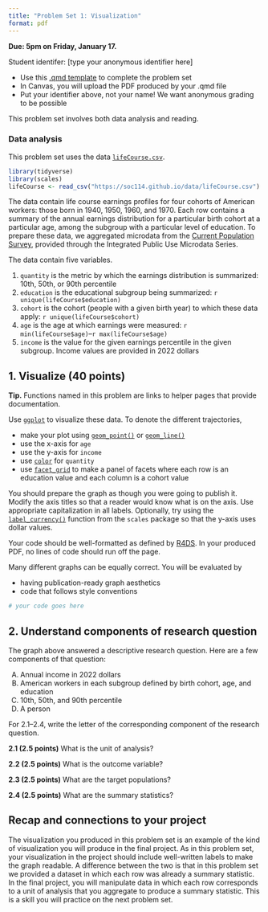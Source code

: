 ```yaml
---
title: "Problem Set 1: Visualization"
format: pdf
---
```


**Due: 5pm on Friday, January 17.**

Student identifer: [type your anonymous identifier here]

- Use this [.qmd template](https://soc114.github.io/assets/pset1/pset1.qmd) to complete the problem set
- In Canvas, you will upload the PDF produced by your .qmd file
- Put your identifier above, not your name! We want anonymous grading to be possible

This problem set involves both data analysis and reading.

### Data analysis

This problem set uses the data [`lifeCourse.csv`](https://soc114.github.io/data/lifeCourse.csv).

```r
library(tidyverse)
library(scales)
lifeCourse <- read_csv("https://soc114.github.io/data/lifeCourse.csv")
```

The data contain life course earnings profiles for four cohorts of American workers: those born in 1940, 1950, 1960, and 1970. Each row contains a summary of the annual earnings distribution for a particular birth cohort at a particular age, among the subgroup with a particular level of education. To prepare these data, we aggregated microdata from the [Current Population Survey](https://cps.ipums.org/cps/), provided through the Integrated Public Use Microdata Series.

The data contain five variables.

1. `quantity` is the metric by which the earnings distribution is summarized: 10th, 50th, or 90th percentile
2. `education` is the educational subgroup being summarized: `r unique(lifeCourse$education)`
3. `cohort` is the cohort (people with a given birth year) to which these data apply: `r unique(lifeCourse$cohort)`
4. `age` is the age at which earnings were measured: `r min(lifeCourse$age)`--`r max(lifeCourse$age)`
5. `income` is the value for the given earnings percentile in the given subgroup. Income values are provided in 2022 dollars

## 1. Visualize (40 points)

**Tip.** Functions named in this problem are links to helper pages that provide documentation.

Use [`ggplot`](https://ggplot2.tidyverse.org/) to visualize these data. To denote the different trajectories,

- make your plot using [`geom_point()`](https://ggplot2.tidyverse.org/reference/geom_point.html) or [`geom_line()`](https://ggplot2.tidyverse.org/reference/geom_path.html)
- use the x-axis for `age`
- use the y-axis for `income`
- use [`color`](https://r4ds.hadley.nz/data-visualize.html#sec-adding-aesthetics-layers) for `quantity`
- use [`facet_grid`](https://ggplot2-book.org/facet#facet-grid) to make a panel of facets where each row is an education value and each column is a cohort value

You should prepare the graph as though you were going to publish it. Modify the axis titles so that a reader would know what is on the axis. Use appropriate capitalization in all labels. Optionally, try using the [`label_currency()`](https://scales.r-lib.org/reference/label_currency.html) function from the `scales` package so that the y-axis uses dollar values.

Your code should be well-formatted as defined by [R4DS](https://r4ds.hadley.nz/workflow-style.html). In your produced PDF, no lines of code should run off the page.

Many different graphs can be equally correct. You will be evaluated by

- having publication-ready graph aesthetics
- code that follows style conventions

```r
# your code goes here

```

## 2. Understand components of research question

The graph above answered a descriptive research question. Here are a few components of that question:

A) Annual income in 2022 dollars
B) American workers in each subgroup defined by birth cohort, age, and education
C) 10th, 50th, and 90th percentile
D) A person

For 2.1--2.4, write the letter of the corresponding component of the research question.

**2.1 (2.5 points)** What is the unit of analysis?

**2.2 (2.5 points)** What is the outcome variable?

**2.3 (2.5 points)** What are the target populations?

**2.4 (2.5 points)** What are the summary statistics?

## Recap and connections to your project

The visualization you produced in this problem set is an example of the kind of visualization you will produce in the final project. As in this problem set, your visualization in the project should include well-written labels to make the graph readable. A difference between the two is that in this problem set we provided a dataset in which each row was already a summary statistic. In the final project, you will manipulate data in which each row corresponds to a unit of analysis that you aggregate to produce a summary statistic. This is a skill you will practice on the next problem set.